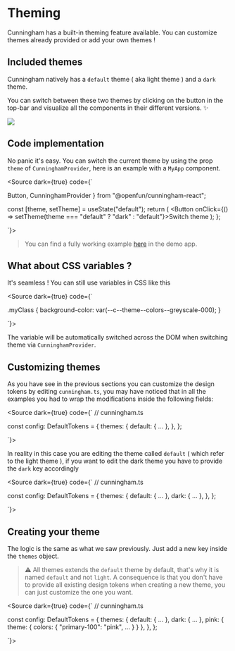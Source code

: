 
<Meta title="Getting Started/Theming"/>

# Theming

Cunningham has a built-in theming feature available. You can customize themes already provided or add your own themes !

## Included themes

Cunningham natively has a `default` theme ( aka light theme ) and a `dark` theme.

You can switch between these two themes by clicking on the button in the top-bar and visualize all the components in their
different versions. ✨

<div style={{textAlign: "center"}}>
  <img src="switch-theme.gif"/>
</div>

## Code implementation

No panic it's easy. You can switch the current theme by using the prop `theme` of `CunninghamProvider`, here is an example
with a `MyApp` component.

<Source dark={true} code={`

  Button,
  CunninghamProvider
} from "@openfun/cunningham-react";

  const [theme, setTheme] = useState("default");
  return (
    <CunninghamProvider theme={theme}>
      <Button onClick={() => setTheme(theme === "default" ? "dark" : "default"}>Switch theme</Button>
    </CunninghamProvider>
  );
};

`}></Source>

> You can find a fully working example [here](https://github.com/openfun/cunningham/blob/main/apps/demo/src/App.tsx) in the demo app.

## What about CSS variables ?

It's seamless ! You can still use variables in CSS like this

<Source dark={true} code={`

.myClass {
  background-color: var(--c--theme--colors--greyscale-000);
}

`}></Source>

The variable will be automatically switched across the DOM when switching theme via `CunninghamProvider`.

## Customizing themes

As you have see in the previous sections you can customize the design tokens by editing `cunningham.ts`, you may have noticed
that in all the examples you had to wrap the modifications inside the following fields:

<Source dark={true} code={`
// cunningham.ts

const config: DefaultTokens = {
  themes: {
    default: {
      ...
    },
  },
};


`}></Source>

In reality in this case you are editing the theme called `default` ( which refer to the light theme ), if you want to edit
the dark theme you have to provide the `dark` key accordingly

<Source dark={true} code={`
// cunningham.ts

const config: DefaultTokens = {
  themes: {
    default: {
      ...
    },
    dark: {
      ...
    },
  },
};


`}></Source>

## Creating your theme

The logic is the same as what we saw previously. Just add a new key inside the `themes` object.

> ⚠️ All themes extends the `default` theme by default, that's why it is named `default` and not `light`. A consequence is that you don't have to provide all existing design tokens when creating a new theme, you can just customize the one you want.

<Source dark={true} code={`
// cunningham.ts

const config: DefaultTokens = {
  themes: {
    default: {
      ...
    },
    dark: {
      ...
    },
    pink: {
      theme: {
        colors: {
          "primary-100": "pink",
          ...
        }
      }
    },
  },
};


`}></Source>
